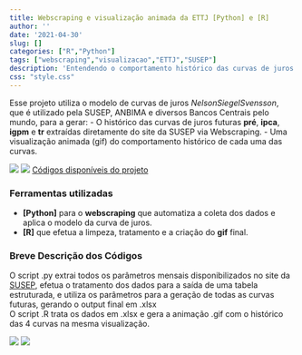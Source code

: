 ```yaml
---
title: Webscraping e visualização animada da ETTJ [Python] e [R]
author: ''
date: '2021-04-30'
slug: []
categories: ["R","Python"]
tags: ["webscraping","visualizacao","ETTJ","SUSEP"]
description: 'Entendendo o comportamento histórico das curvas de juros com uma visualização animada (gif), automatizando a extração dos dados da SUSEP.'
css: "style.css"
---
```


Esse projeto utiliza o modelo de curvas de juros *NelsonSiegelSvensson*, que é utilizado pela SUSEP, ANBIMA e diversos Bancos Centrais pelo mundo, para a gerar:
- O histórico das curvas de juros futuras **pré**, **ipca**, **igpm** e **tr** extraídas diretamente do site da SUSEP via Webscraping.
- Uma visualização animada (gif) do comportamento histórico de cada uma das curvas.

![](./curvas_201512_202002_dark.gif)
![](./curvas_201512_202002.gif)
[Códigos disponíveis do projeto](https://github.com/AugustoCL/ETTJ_SUSEP)

### Ferramentas utilizadas
- __[Python]__ para o __webscraping__ que automatiza a coleta dos dados e aplica o modelo da curva de juros. 
- __[R]__ que efetua a limpeza, tratamento e a criação do **gif** final.


### Breve Descrição dos Códigos
O script .py extrai todos os parâmetros mensais disponibilizados no site da [SUSEP](http://www.susep.gov.br/setores-susep/cgsoa/coris/dicem/modelo-de-interpolacao-e-extrapolacao-da-ettj), efetua o tratamento dos dados para a saída de uma tabela estruturada, e utiliza os parâmetros para a geração de todas as curvas futuras, gerando o output final em .xlsx \
O script .R trata os dados em .xlsx e gera a animação .gif com o histórico das 4 curvas na mesma visualização.


![](site_susep.JPG)
![](coef_csv.JPG)







